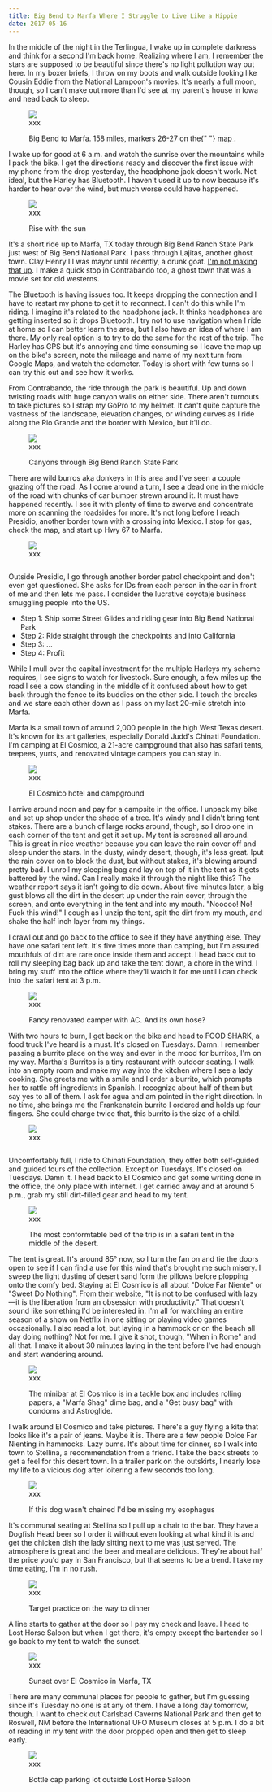 ```yaml
---
title: Big Bend to Marfa Where I Struggle to Live Like a Hippie
date: 2017-05-16
---
```


In the middle of the night in the Terlingua, I wake up in complete darkness and think for a second I'm back home. Realizing where I am, I remember the stars are supposed to be beautiful since there's no light pollution way out here. In my boxer briefs, I throw on my boots and walk outside looking like Cousin Eddie from the National Lampoon's movies. It's nearly a full moon, though, so I can't make out more than I'd see at my parent's house in Iowa and head back to sleep.

<figure>
  <img src="../assets/xxx.jpg" />
  <figcaption>xxx</figcaption>
</figure>

<figure class="centered">
  <div class="content-background" style="max-width:500px;">
    <div class="content-border">
      <div class="content-container">
        <img src="../../assets/day-10.png" alt="" />
      </div>
      <div class="caption-container">
        <figcaption class="caption">
          Big Bend to Marfa. 158 miles, markers 26-27 on the{" "}
          <a target="_blank" href="https://www.rockywarren.com/posts/">
            map
          </a>
          .
        </figcaption>
      </div>
    </div>
  </div>
</figure>

I wake up for good at 6 a.m. and watch the sunrise over the mountains while I pack the bike. I get the directions ready and discover the first issue with my phone from the drop yesterday, the headphone jack doesn't work. Not ideal, but the Harley has Bluetooth. I haven't used it up to now because it's harder to hear over the wind, but much worse could have happened.

<figure>
  <img src="../assets/xxx.jpg" />
  <figcaption>xxx</figcaption>
</figure>

<figure class="centered">
  <div class="content-background" style="max-width:600px;">
    <div class="content-border">
      <div class="content-container">
        <img
          src="https://scontent-ort2-2.cdninstagram.com/vp/fb58251e7ce5e20699504cb6e3c22659/5B4FFD26/t51.2885-15/e35/18579944_1878011995745938_232766104794038272_n.jpg"
          alt=""
        />
      </div>
      <div class="caption-container">
        <figcaption class="caption">Rise with the sun</figcaption>
      </div>
    </div>
  </div>
</figure>

It's a short ride up to Marfa, TX today through Big Bend Ranch State Park just west of Big Bend National Park. I pass through Lajitas, another ghost town. Clay Henry III was mayor until recently, a drunk goat. [I'm not making that up](https://en.wikipedia.org/wiki/Lajitas,_Texas#Government). I make a quick stop in Contrabando too, a ghost town that was a movie set for old westerns.

The Bluetooth is having issues too. It keeps dropping the connection and I have to restart my phone to get it to reconnect. I can't do this while I'm riding. I imagine it's related to the headphone jack. It thinks headphones are getting inserted so it drops Bluetooth. I try not to use navigation when I ride at home so I can better learn the area, but I also have an idea of where I am there. My only real option is to try to do the same for the rest of the trip. The Harley has GPS but it's annoying and time consuming so I leave the map up on the bike's screen, note the mileage and name of my next turn from Google Maps, and watch the odometer. Today is short with few turns so I can try this out and see how it works.

From Contrabando, the ride through the park is beautiful. Up and down twisting roads with huge canyon walls on either side. There aren't turnouts to take pictures so I strap my GoPro to my helmet. It can't quite capture the vastness of the landscape, elevation changes, or winding curves as I ride along the Rio Grande and the border with Mexico, but it'll do.

<figure>
  <img src="../assets/xxx.jpg" />
  <figcaption>xxx</figcaption>
</figure>

<figure class="centered">
  <div class="content-background" style="max-width:600px;">
    <div class="content-border">
      <div class="content-container">
        <img
          src="https://scontent-ort2-2.cdninstagram.com/vp/86f53e70af36b8db95a1ecca219d163b/5B6D5664/t51.2885-15/e35/18580455_2276408055917111_146399676885630976_n.jpg"
          alt=""
        />
      </div>
      <div class="caption-container">
        <figcaption class="caption">
          Canyons through Big Bend Ranch State Park
        </figcaption>
      </div>
    </div>
  </div>
</figure>

There are wild burros aka donkeys in this area and I've seen a couple grazing off the road. As I come around a turn, I see a dead one in the middle of the road with chunks of car bumper strewn around it. It must have happened recently. I see it with plenty of time to swerve and concentrate more on scanning the roadsides for more. It's not long before I reach Presidio, another border town with a crossing into Mexico. I stop for gas, check the map, and start up Hwy 67 to Marfa.

<figure>
  <img src="../assets/xxx.jpg" />
  <figcaption>xxx</figcaption>
</figure>

<figure class="centered">
  <div class="content-background" style="max-width:600px;">
    <div class="content-border">
      <div class="content-container">
        <img src="../../assets/road.jpeg" alt="" />
      </div>
    </div>
  </div>
</figure>

Outside Presidio, I go through another border patrol checkpoint and don't even get questioned. She asks for IDs from each person in the car in front of me and then lets me pass. I consider the lucrative coyotaje business smuggling people into the US.

- Step 1: Ship some Street Glides and riding gear into Big Bend National Park
- Step 2: Ride straight through the checkpoints and into California
- Step 3: …
- Step 4: Profit

While I mull over the capital investment for the multiple Harleys my scheme requires, I see signs to watch for livestock. Sure enough, a few miles up the road I see a cow standing in the middle of it confused about how to get back through the fence to its buddies on the other side. I touch the breaks and we stare each other down as I pass on my last 20-mile stretch into Marfa.

Marfa is a small town of around 2,000 people in the high West Texas desert. It's known for its art galleries, especially Donald Judd's Chinati Foundation. I'm camping at El Cosmico, a 21-acre campground that also has safari tents, teepees, yurts, and renovated vintage campers you can stay in.

<figure>
  <img src="../assets/xxx.jpg" />
  <figcaption>xxx</figcaption>
</figure>

<figure class="centered">
  <div class="content-background">
    <div class="content-border">
      <div class="content-container">
        <img src="../../assets/camper.jpg" alt="" />
      </div>
      <div class="caption-container">
        <figcaption class="caption">El Cosmico hotel and campground</figcaption>
      </div>
    </div>
  </div>
</figure>

I arrive around noon and pay for a campsite in the office. I unpack my bike and set up shop under the shade of a tree. It's windy and I didn't bring tent stakes. There are a bunch of large rocks around, though, so I drop one in each corner of the tent and get it set up. My tent is screened all around. This is great in nice weather because you can leave the rain cover off and sleep under the stars. In the dusty, windy desert, though, it's less great. Iput the rain cover on to block the dust, but without stakes, it's blowing around pretty bad. I unroll my sleeping bag and lay on top of it in the tent as it gets battered by the wind. Can I really make it through the night like this? The weather report says it isn't going to die down. About five minutes later, a big gust blows all the dirt in the desert up under the rain cover, through the screen, and onto everything in the tent and into my mouth. "Nooooo! No! Fuck this wind!" I cough as I unzip the tent, spit the dirt from my mouth, and shake the half inch layer from my things.

I crawl out and go back to the office to see if they have anything else. They have one safari tent left. It's five times more than camping, but I'm assured mouthfuls of dirt are rare once inside them and accept. I head back out to roll my sleeping bag back up and take the tent down, a chore in the wind. I bring my stuff into the office where they'll watch it for me until I can check into the safari tent at 3 p.m.

<figure>
  <img src="../assets/xxx.jpg" />
  <figcaption>xxx</figcaption>
</figure>

<figure class="centered">
  <div class="content-background">
    <div class="content-border">
      <div class="content-container">
        <img src="../../assets/camper-2.jpg" alt="" />
      </div>
      <div class="caption-container">
        <figcaption class="caption">
          Fancy renovated camper with AC. And its own hose?
        </figcaption>
      </div>
    </div>
  </div>
</figure>

With two hours to burn, I get back on the bike and head to FOOD SHARK, a food truck I've heard is a must. It's closed on Tuesdays. Damn. I remember passing a burrito place on the way and ever in the mood for burritos, I'm on my way. Martha's Burritos is a tiny restaurant with outdoor seating. I walk into an empty room and make my way into the kitchen where I see a lady cooking. She greets me with a smile and I order a burrito, which prompts her to rattle off ingredients in Spanish. I recognize about half of them but say yes to all of them. I ask for agua and am pointed in the right direction. In no time, she brings me the Frankenstein burrito I ordered and holds up four fingers. She could charge twice that, this burrito is the size of a child.

<figure>
  <img src="../assets/xxx.jpg" />
  <figcaption>xxx</figcaption>
</figure>

<figure class="centered">
  <div class="content-background" style="max-width:550px;">
    <div class="content-border">
      <div class="content-container">
        <img src="../../assets/marfa.jpg" alt="" />
      </div>
    </div>
  </div>
</figure>

Uncomfortably full, I ride to Chinati Foundation, they offer both self-guided and guided tours of the collection. Except on Tuesdays. It's closed on Tuesdays. Damn it. I head back to El Cosmico and get some writing done in the office, the only place with internet. I get carried away and at around 5 p.m., grab my still dirt-filled gear and head to my tent.

<figure>
  <img src="../assets/xxx.jpg" />
  <figcaption>xxx</figcaption>
</figure>

<figure class="centered">
  <div class="content-background" style="max-width:600px;">
    <div class="content-border">
      <div class="content-container">
        <img src="../../assets/safari-tent.jpg" alt="" />
      </div>
      <div class="caption-container">
        <figcaption class="caption">
          The most conformtable bed of the trip is in a safari tent in the
          middle of the desert.
        </figcaption>
      </div>
    </div>
  </div>
</figure>

The tent is great. It's around 85° now, so I turn the fan on and tie the doors open to see if I can find a use for this wind that's brought me such misery. I sweep the light dusting of desert sand form the pillows before plopping onto the comfy bed. Staying at El Cosmico is all about "Dolce Far Niente" or "Sweet Do Nothing". From [their website](http://elcosmico.com/stay/about/dolce-far-niente), "It is not to be confused with lazy—it is the liberation from an obsession with productivity." That doesn't sound like something I'd be interested in. I'm all for watching an entire season of a show on Netflix in one sitting or playing video games occasionally. I also read a lot, but laying in a hammock or on the beach all day doing nothing? Not for me. I give it shot, though, "When in Rome" and all that. I make it about 30 minutes laying in the tent before I've had enough and start wandering around.

<figure>
  <img src="../assets/xxx.jpg" />
  <figcaption>xxx</figcaption>
</figure>

<figure class="centered">
  <div class="content-background">
    <div class="content-border">
      <div class="content-container">
        <img src="../../assets/mini-bar.jpg" alt="" />
      </div>
      <div class="caption-container">
        <figcaption class="caption">
          The minibar at El Cosmico is in a tackle box and includes rolling
          papers, a "Marfa Shag" dime bag, and a "Get busy bag" with condoms and
          Astroglide.
        </figcaption>
      </div>
    </div>
  </div>
</figure>

I walk around El Cosmico and take pictures. There's a guy flying a kite that looks like it's a pair of jeans. Maybe it is. There are a few people Dolce Far Nienting in hammocks. Lazy bums. It's about time for dinner, so I walk into town to Stellina, a recommendation from a friend. I take the back streets to get a feel for this desert town. In a trailer park on the outskirts, I nearly lose my life to a vicious dog after loitering a few seconds too long.

<figure>
  <img src="../assets/xxx.jpg" />
  <figcaption>xxx</figcaption>
</figure>

<figure class="centered">
  <div class="content-background" style="max-width:550px;">
    <div class="content-border">
      <div class="content-container">
        <img src="../../assets/vicious-dog.jpg" alt="" />
      </div>
      <div class="caption-container">
        <figcaption class="caption">
          If this dog wasn't chained I'd be missing my esophagus
        </figcaption>
      </div>
    </div>
  </div>
</figure>

It's communal seating at Stellina so I pull up a chair to the bar. They have a Dogfish Head beer so I order it without even looking at what kind it is and get the chicken dish the lady sitting next to me was just served. The atmosphere is great and the beer and meal are delicious. They're about half the price you'd pay in San Francisco, but that seems to be a trend. I take my time eating, I'm in no rush.

<figure>
  <img src="../assets/xxx.jpg" />
  <figcaption>xxx</figcaption>
</figure>

<figure class="centered">
  <div class="content-background">
    <div class="content-border">
      <div class="content-container">
        <img src="../../assets/gunshot-van.jpg" alt="" />
      </div>
      <div class="caption-container">
        <figcaption class="caption">
          Target practice on the way to dinner
        </figcaption>
      </div>
    </div>
  </div>
</figure>

A line starts to gather at the door so I pay my check and leave. I head to Lost Horse Saloon but when I get there, it's empty except the bartender so I go back to my tent to watch the sunset.

<figure>
  <img src="../assets/xxx.jpg" />
  <figcaption>xxx</figcaption>
</figure>

<figure class="centered">
  <div class="content-background" style="max-width:600px;">
    <div class="content-border">
      <div class="content-container">
        <img src="../../assets/camper-3.jpeg" alt="" />
      </div>
      <div class="caption-container">
        <figcaption class="caption">
          Sunset over El Cosmico in Marfa, TX
        </figcaption>
      </div>
    </div>
  </div>
</figure>

There are many communal places for people to gather, but I'm guessing since it's Tuesday no one is at any of them. I have a long day tomorrow, though. I want to check out Carlsbad Caverns National Park and then get to Roswell, NM before the International UFO Museum closes at 5 p.m. I do a bit of reading in my tent with the door propped open and then get to sleep early.

<figure>
  <img src="../assets/xxx.jpg" />
  <figcaption>xxx</figcaption>
</figure>

<figure class="centered">
  <div class="content-background" style="max-width:600px;">
    <div class="content-border">
      <div class="content-container">
        <img src="../../assets/bottle-caps.jpg" alt="" />
      </div>
      <div class="caption-container">
        <figcaption class="caption">
          Bottle cap parking lot outside Lost Horse Saloon
        </figcaption>
      </div>
    </div>
  </div>
</figure>
